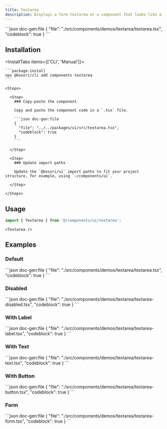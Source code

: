 ```yaml
---
title: Textarea
description: Displays a form textarea or a component that looks like a textarea.
---
```


<ComponentPreview name='textarea'>
```json doc-gen:file
{
  "file": "./src/components/demos/textarea/textarea.tsx",
  "codeblock": true
}
```
</ComponentPreview>

## Installation

<InstallTabs items={['CLI', 'Manual']}>

  <Tab value='CLI'>
  
    ```package-install
    npx @kosori/cli add components textarea
    ```

  </Tab>

  <Tab value='Manual'>

    <Steps>

      <Step>
        ### Copy-paste the component

        Copy and paste the component code in a `.tsx` file.

        ```json doc-gen:file
        {
          "file": "../../packages/ui/src/textarea.tsx",
          "codeblock": true
        }
        ```

      </Step>

      <Step>
        ### Update import paths

        Update the `@kosori/ui` import paths to fit your project structure, for example, using `~/components/ui`.

      </Step>

    </Steps>

  </Tab>

</InstallTabs>

## Usage

```ts
import { Textarea } from '@/components/ui/textarea';
```

```tsx
<Textarea />
```

## Examples

### Default

<ComponentPreview name='textarea'>
```json doc-gen:file
{
  "file": "./src/components/demos/textarea/textarea.tsx",
  "codeblock": true
}
```
</ComponentPreview>

### Disabled

<ComponentPreview name='textarea-disabled'>
```json doc-gen:file
{
  "file": "./src/components/demos/textarea/textarea-disabled.tsx",
  "codeblock": true
}
```
</ComponentPreview>

### With Label

<ComponentPreview name='textarea-label'>
```json doc-gen:file
{
  "file": "./src/components/demos/textarea/textarea-label.tsx",
  "codeblock": true
}
```
</ComponentPreview>

### With Text

<ComponentPreview name='textarea-text'>
```json doc-gen:file
{
  "file": "./src/components/demos/textarea/textarea-text.tsx",
  "codeblock": true
}
```
</ComponentPreview>

### With Button

<ComponentPreview name='textarea-button'>
```json doc-gen:file
{
  "file": "./src/components/demos/textarea/textarea-button.tsx",
  "codeblock": true
}
```
</ComponentPreview>

### Form

<ComponentPreview name='textarea-form'>
```json doc-gen:file
{
  "file": "./src/components/demos/textarea/textarea-form.tsx",
  "codeblock": true
}
```
</ComponentPreview>
